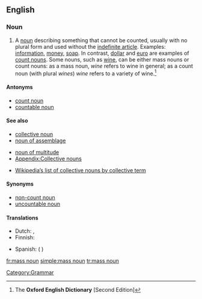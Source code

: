 ==English==
{{rfc|<s>Copyright violation?</s> Definition needs trimming}}
{{wikipedia}}

===Noun===
{{en-noun|sg=[[mass]] [[noun]]}}

# A [[noun]] describing something that cannot be counted, usually with no plural form and used without the [[indefinite article]]. Examples: [[information]], [[money]], [[soap]].  In contrast, [[dollar]] and [[euro]] are examples of [[count noun]]s. Some nouns, such as [[wine]], can be either mass nouns or count nouns: as a mass noun, ''wine'' refers to wine in general; as a count noun (with plural ''wines'') ''wine'' refers to a variety of wine.<ref name="OED-def">The '''Oxford English Dictionary''' [Second Edition]</ref>

====Antonyms====
* [[count noun]]
* [[countable noun]]

====See also====
{{rel-top3|See also}}
* [[collective noun]]
* [[noun of assemblage]]
{{rel-mid3}}
* [[noun of multitude]]
* [[Appendix:Collective nouns]]
{{rel-mid3}}
* [[w:List of collective nouns by collective term|Wikipedia’s list of collective nouns by collective term]]
{{rel-bottom}}

====Synonyms====
* [[non-count noun]]
* [[uncountable noun]]

====Translations====
{{checktrans-top}}
* Dutch: {{t|nl|niet-telbaar zelfstandig naamwoord|n}}, {{t|nl|niet-telbaar substantief|n}}
* Finnish: {{t|fi|ainesana}}
{{checktrans-mid}}
* Spanish: {{t|es|nombre incontable|m}} ({{t|es|de}} {{t|es|sustancia}})
{{checktrans-bottom}}

[[Category:Grammar]]

[[fr:mass noun]]
[[simple:mass noun]]
[[tr:mass noun]]